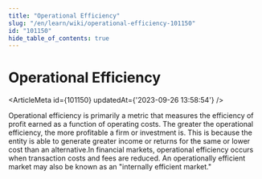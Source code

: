 ```yaml
---
title: "Operational Efficiency"
slug: "/en/learn/wiki/operational-efficiency-101150"
id: "101150"
hide_table_of_contents: true
---
```



# Operational Efficiency

<ArticleMeta id={101150} updatedAt={'2023-09-26 13:58:54'} />
<div className='border-solid border-b border-t-0 my-4 border-[var(--ifm-color-gray-300)]' />

Operational efficiency is primarily a metric that measures the efficiency of profit earned as a function of operating costs. The greater the operational efficiency, the more profitable a firm or investment is. This is because the entity is able to generate greater income or returns for the same or lower cost than an alternative.In financial markets, operational efficiency occurs when transaction costs and fees are reduced. An operationally efficient market may also be known as an "internally efficient market."
